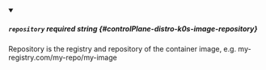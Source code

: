 
<details className="config-field" data-expandable="false" open>
<summary>

##### `repository` <span className="config-field-required" data-required="false">required</span> <span className="config-field-type">string</span> <span className="config-field-default"></span> <span className="config-field-enum"></span> {#controlPlane-distro-k0s-image-repository}

Repository is the registry and repository of the container image, e.g. my-registry.com/my-repo/my-image

</summary>



</details>
